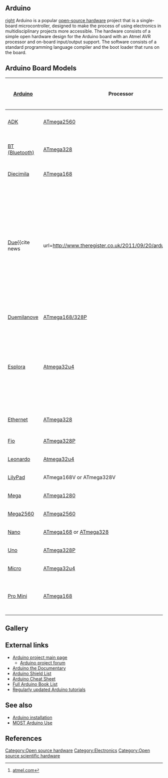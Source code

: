 ==Arduino==

[[image:Arduino.png|right]] Arduino is a popular [[open-source hardware]] project that is a single-board microcontroller, designed to make the process of using electronics in multidisciplinary projects more accessible. The hardware consists of a simple open hardware design for the Arduino board with an Atmel AVR processor and on-board input/output support. The software consists of a standard programming language compiler and the boot loader that runs on the board.<br clear=all>

==Arduino Board Models==

{| class="wikitable sortable"  style="font-size:90%"
|-
! scope="col" | [http://arduino.cc/en/Main/Hardware Arduino]
! scope="col" | Processor
! scope="col" | Frequency
! scope="col" | Voltage
! scope="col" | Flash<br />kB
! scope="col" | EEPROM<br />kB
! scope="col" | SRAM<br />kB
! scope="col" | Digital I/O<br />pins
! scope="col" | ...with<br />[[Pulse-width modulation|PWM]]
! scope="col" | Analog input<br />pins
! scope="col" class="unsortable" | USB Interface<br />type
! scope="col" class="unsortable" | Other<br />I/O
! scope="col" | Dimensions  <!-- use {{ntsh}} to sort by diagonal -->
! scope="col" | Release date
|-
| [http://arduino.cc/en/Main/ArduinoBoardADK ADK ]
| align="left"  | [http://www.atmel.com/devices/atmega2560.aspx ATmega2560]
| align="right" | {{nts|16}}&nbsp;MHz
| align="right" | 5&nbsp;V
| align="right" | 256
| align="right" | 4
| align="right" | 8
| align="right" | 54
| align="right" | 14
| align="right" | 16
| align="right" | [http://www.atmel.com/devices/atmega8u2.aspx 8U2]
| align="right" | MAX3421E<br />USB Host
| align="right" | {{ntsh|4.5}}{{convert|4|x|2.1|in|mm|abbr=on|disp=x|<br>||1}}
| align="right" | {{dts|July 13, 2011}}<ref>[http://arduino.cc/blog/2011/07/13/arduino-ethernet-adk-available-for-purchase/ Arduino Blog- Arduino Ethernet, ADK Available for purchase]</ref>
|-
| [http://arduino.cc/en/Main/ArduinoBoardBluetooth BT (Bluetooth) ]
| align="left"  | [http://www.atmel.com/devices/atmega328.aspx ATmega328]
| align="right" | {{nts|16}}&nbsp;MHz
| align="right" | 5&nbsp;V
| align="right" | 32
| align="right" | 1
| align="right" | 2
| align="right" | 14
| align="right" | 4
| align="right" | 6
| align="right" | None
| align="right" | Bluegiga WT11 Bluetooth
| align="right" | {{ntsh|3.8}}{{convert|3.2|x|2.1|in|mm|abbr=on|disp=x|<br>||1}}
| align="right" | {{dts|October 22, 2007}}<ref>[http://arduino.cc/blog/2007/10/22/arduino-diecimila-reference-design-now-available/ Arduino Blog- Arduino Diecimila and BT reference designs now available.]</ref>
|-
| [http://arduino.cc/en/Main/ArduinoBoardDiecimila Diecimila ]
| align="left"  | [http://www.atmel.com/devices/atmega168.aspx ATmega168]
| align="right" | {{nts|16}}&nbsp;MHz
| align="right" | 5&nbsp;V
| align="right" | 16
| align="right" | 0.5
| align="right" | 1
| align="right" | 14
| align="right" | 6
| align="right" | 6
| align="right" | [[FTDI]]
| align="right" |
| align="right" | {{ntsh|3.4}}{{convert|2.7|x|2.1|in|mm|abbr=on|disp=x|<br>||1}}
| align="right" | {{dts|October 22, 2007}}<ref>[http://arduino.cc/blog/2007/10/22/arduino-diecimila-reference-design-now-available/ Arduino Blog- Arduino Diecimila and BT reference designs now available.]</ref>
|-
| [http://arduino.cc/en/Main/ArduinoBoardDue Due]<ref name="theregister add arm board">{{cite news
 |url=http://www.theregister.co.uk/2011/09/20/arduino_goes_arm/
 |title=Arduino to add ARM board this year
 |work=[[The Register]]
 |date=2011-09-20
 |accessdate=September 20, 2011
 |author=Chirgwin, Richard
 |quote=Arduino [...] showed off the new version in time for the New York Maker’s Faire, with a 96&nbsp;MHz clock speed, 256&nbsp;KB of flash memory, 50 KB of SRAM, five SPI buses, two I2C interfaces, five UARTs and 16 12-bit analog interfaces.
}}</ref>
| align="left"  | [[AT91SAM]]3X8E
| align="right" | {{nts|84}}&nbsp;MHz
| align="right" | 3.3&nbsp;V
| align="right" | 512
| align="right" | 0<ref>[http://www.atmel.com/dyn/products/param_table.asp?category_id=163&family_id=605&subfamily_id=2086&OrderBy=part_no&Direction=ASC atmel.com]</ref>
| align="right" | 96
| align="right" | 54
| align="right" | 12
| align="right" | 12
| align="right" | 16U2<br>+ native host<ref>[http://www.atmel.com/devices/SAM3U4E.aspx atmel.com]</ref>
| align="right" | 2 DAC
| align="right" | {{ntsh|4.5}}{{convert|4|x|2.1|in|mm|abbr=on|disp=x|<br>||1}}
| align="right" | {{dts|October 22, 2012}}<ref>[http://arduino.cc/blog/2012/10/22/arduino-due-is-finally-here/ Arduino Blog- Arduino Due is finally here]</ref>
|-
| [http://arduino.cc/en/Main/ArduinoBoardDuemilanove Duemilanove]
| align="left"  | [http://www.atmel.com/devices/atmega168.aspx ATmega168/328P]
| align="right" | {{nts|16}}&nbsp;MHz
| align="right" | 5&nbsp;V
| align="right" | 16/32
| align="right" | 0.5/1
| align="right" | 1/2
| align="right" | 14
| align="right" | 6
| align="right" | 6
| align="right" | [[FTDI]]
| align="right" |
| align="right" | {{ntsh|3.4}}{{convert|2.7|x|2.1|in|mm|abbr=on|disp=x|<br>||1}}
| align="right" | {{dts|October 19, 2008}}<ref>[http://arduino.cc/blog/2008/10/19/arduino-duemilanove/ Arduino Blog- Arduino Duemilanove]</ref>
|-
| [http://arduino.cc/en/Main/ArduinoBoardEsplora Esplora]
| align="left"  | [http://www.atmel.com/devices/atmega32u4.aspx Atmega32u4]
| align="right" | {{nts|16}}&nbsp;MHz
| align="right" | 5&nbsp;V
| align="right" | 32
| align="right" | 1
| align="right" | 2.5
| align="right" |
| align="right" |
| align="right" |
| align="right" | [http://www.atmel.com/devices/atmega32u4.aspx 32u4]
| align="right" | Analog joystick, four buttons, several sensors, 2 TinkerKit inputs and 2 outputs, LCD connector
| align="right" | {{ntsh|6.9}}{{convert|6.5|x|2.4|in|mm|abbr=on|disp=x|<br>||1}}
| align="right" | {{dts|December 10, 2012}}
|-
| [http://arduino.cc/en/Main/ArduinoBoardEthernet Ethernet ]
| align="left"  | [http://www.atmel.com/devices/atmega328.aspx ATmega328]
| align="right" | {{nts|16}}&nbsp;MHz
| align="right" | 5&nbsp;V
| align="right" | 32
| align="right" | 1
| align="right" | 2
| align="right" | 14
| align="right" | 4
| align="right" | 6
| align="right" | None
| align="right" | Wiznet Ethernet
| align="right" | {{ntsh|3.4}}{{convert|2.7|x|2.1|in|mm|abbr=on|disp=x|<br>||1}}
| align="right" | {{dts|July 13, 2011}}<ref>[http://arduino.cc/blog/2011/07/13/arduino-ethernet-adk-available-for-purchase/ Arduino Blog- Arduino Ethernet, ADK Available for purchase]</ref>
|-
| [http://arduino.cc/en/Main/ArduinoBoardFio Fio]
| align="left"  | [http://www.atmel.com/devices/atmega328p.aspx ATmega328P]
| align="right" | {{nts|8}}&nbsp;MHz
| align="right" | 3.3&nbsp;V
| align="right" | 32
| align="right" | 1
| align="right" | 2
| align="right" | 14
| align="right" | 6
| align="right" | 8
| align="right" | None
| align="right" |
| align="right" | {{ntsh|2.8}}{{convert|2.6|x|1.1|in|mm|abbr=on|disp=x|<br>||1}}
| align="right" | {{dts|March 18, 2010}}<ref>[http://arduino.cc/blog/2010/03/18/arduino-fio-presented-at-uno-punto-zero/ Arduino Blog- Arduino FIO presented at Uno Punto Zero]</ref>
|-
| [http://arduino.cc/en/Main/ArduinoBoardLeonardo Leonardo]
| align="left"  | [http://www.atmel.com/devices/atmega32u4.aspx Atmega32u4]
| align="right" | {{nts|16}}&nbsp;MHz
| align="right" | 5&nbsp;V
| align="right" | 32
| align="right" | 1
| align="right" | 2
| align="right" | 14
| align="right" | 6
| align="right" | 12
| align="right" | [http://www.atmel.com/devices/atmega32u4.aspx 32u4]
| align="right" |
| align="right" | {{ntsh|3.4}}{{convert|2.7|x|2.1|in|mm|abbr=on|disp=x|<br>||1}}
| align="right" | {{dts|July 23, 2012}}<ref>[http://arduino.cc/blog/2012/07/23/massimo-introduces-arduino-leonardo/ Arduino Blog- Massimo Introduces Arduino Leonardo]</ref>
|-
| [http://arduino.cc/en/Main/ArduinoBoardLilyPad LilyPad]
| align="left"  | ATmega168V or ATmega328V
| align="right" | {{nts|8}}&nbsp;MHz
| align="right" | 2.7-5.5&nbsp;V
| align="right" | 16
| align="right" | 0.5
| align="right" | 1
| align="right" | 14
| align="right" | 6
| align="right" | 6
| align="right" | None
| align="right" |
| align="right" | {{ntsh|2}}{{convert|2|in|mm|abbr=on|disp=x|&nbsp;⌀<br>||0}}&nbsp;⌀
| align="right" | {{dts|October 17, 2007}}<ref>[http://arduino.cc/blog/2007/10/17/lilypad-arduino-and-arduino-0010/ Arduino Blog- LilyPad Arduino and Arduino 0010]</ref>
|-
| [http://arduino.cc/en/Main/ArduinoBoardMega Mega]
| align="left"  | [http://www.atmel.com/devices/atmega1280.aspx ATmega1280]
| align="right" | {{nts|16}}&nbsp;MHz
| align="right" | 5&nbsp;V
| align="right" | 128
| align="right" | 4
| align="right" | 8
| align="right" | 54
| align="right" | 14
| align="right" | 16
| align="right" | [[FTDI]]
| align="right" |
| align="right" | {{ntsh|4.5}}{{convert|4|x|2.1|in|mm|abbr=on|disp=x|<br>||1}}
| align="right" | {{dts|March 26, 2009}}<ref>[http://arduino.cc/blog/2009/03/26/arduino-mega-bigger-more-powerful-still-blue/ Arduino Blog- Arduino Mega: bigger, more powerful, still blue.]</ref>
|-
| [http://arduino.cc/en/Main/ArduinoBoardMega2560 Mega2560]
| align="left"  | [http://www.atmel.com/devices/atmega2560.aspx ATmega2560]
| align="right" | {{nts|16}}&nbsp;MHz
| align="right" | 5&nbsp;V
| align="right" | 256
| align="right" | 4
| align="right" | 8
| align="right" | 54
| align="right" | 14
| align="right" | 16
| align="right" | [http://www.atmel.com/devices/atmega8u2.aspx 8U2]/[http://www.atmel.com/devices/atmega16u2.aspx 16U2]
| align="right" |
| align="right" | {{ntsh|4.5}}{{convert|4|x|2.1|in|mm|abbr=on|disp=x|<br>||1}}
| align="right" | {{dts|September 24, 2010}}<ref>[http://arduino.cc/blog/2010/09/24/dinner-is-ready/ Arduino Blog- Dinner is Ready]</ref>
|-
| [http://arduino.cc/en/Main/ArduinoBoardNano Nano]
| align="left"  | [http://www.atmel.com/devices/atmega168.aspx ATmega168] or [http://www.atmel.com/devices/atmega328.aspx ATmega328]
| align="right" | {{nts|16}}&nbsp;MHz
| align="right" | 5&nbsp;V
| align="right" | 16/32
| align="right" | 0.5/1
| align="right" | 1/2
| align="right" | 14
| align="right" | 6
| align="right" | 8
| align="right" | [[FTDI]]
| align="right" |
| align="right" | {{ntsh|1.9}}{{convert|1.70|x|0.73|in|mm|abbr=on|disp=x|<br>||2}}
| align="right" | {{dts|May 15, 2008}}<ref>[http://arduino.cc/blog/2008/05/15/arduino-nano-all-in-one-design-for-breadboard-use/ Arduino Blog- Arduino Nano: all-in-one design for breadboard use]</ref>
|-
| [http://arduino.cc/en/Main/ArduinoBoardUno Uno]
| align="left"  | [http://www.atmel.com/devices/atmega328p.aspx ATmega328P]
| align="right" | {{nts|16}}&nbsp;MHz
| align="right" | 5&nbsp;V
| align="right" | 32
| align="right" | 1
| align="right" | 2
| align="right" | 14
| align="right" | 6
| align="right" | 6
| align="right" | [http://www.atmel.com/devices/atmega8u2.aspx 8U2]/[http://www.atmel.com/devices/atmega16u2.aspx 16U2]
| align="right" |
| align="right" | {{ntsh|3.4}}{{convert|2.7|x|2.1|in|mm|abbr=on|disp=x|<br>||1}}
| align="right" | {{dts|September 24, 2010}}<ref>[http://arduino.cc/blog/2010/09/24/dinner-is-ready/ Arduino Blog- Dinner is Ready]</ref>
|-
| [http://arduino.cc/en/Main/ArduinoBoardMicro Micro]
| align="left"  | [http://www.atmel.com/devices/atmega32u4.aspx ATmega32u4]
| align="right" | {{nts|16}}&nbsp;MHz
| align="right" | 5&nbsp;V
| align="right" | 32
| align="right" | 1
| align="right" | 2.5
| align="right" | 20
| align="right" | 7
| align="right" | 12
| align="right" |
| align="right" |
| align="right" | {{ntsh|2}}{{convert|0.7|x|1.9|in|mm|abbr=on|disp=x|<br>||1}}
| align="right" | {{dts|November 8, 2012}}<ref>[http://arduino.cc/blog/2012/11/08/new-arduino-micro-available/ Arduino Blog- New Arduino Micro available]</ref>
|-
| [http://arduino.cc/en/Main/ArduinoBoardProMini Pro Mini]
| align="left"  | [http://www.atmel.com/devices/atmega168.aspx ATmega168]
| align="right" | {{nts|8}}&nbsp;MHz (3.3&nbsp;V&nbsp;model) or 16&nbsp;MHz (5&nbsp;V&nbsp;model)
| align="right" | 5&nbsp;V or 3.3&nbsp;V
| align="right" | 16
| align="right" | 0.5
| align="right" | 1
| align="right" | 14
| align="right" | 6
| align="right" | 6
| align="right" |
| align="right" |
| align="right" | {{ntsh|1.5}}{{convert|0.7|x|1.3|in|mm|abbr=on|disp=x|<br>||1}}
| align="right" | {{dts|August 23, 2008}}<ref>[http://arduino.cc/blog/2008/08/23/arduino-pro-and-pro-mini/ Arduino Blog- Arduino Pro and Pro Mini]</ref>
|}

==Gallery==

{{Gallery
|width=180
|height=135
|title= A selection of Arduino boards and shields
|lines=4
|Image:H_01.jpg|[http://arduino.cc/ Arduino]
|Image:ArduinoUno_R3_Front_450px.jpg|[http://arduino.cc/en/Main/ArduinoBoardUno Arduino Uno]
|Image:ArduinoLeonardoFront_2_450px.jpg|[http://arduino.cc/en/Main/ArduinoBoardLeonardo Arduino Leonardo]
|Image:ArduinoDue_Front_450px.jpg|[http://arduino.cc/en/Main/ArduinoBoardDue Arduino Due]
|Image:ArduinoYunFront_2_450px.jpg|[http://arduino.cc/en/Main/ArduinoBoardYun Arduino Yún]
|Image:ArduinoTre_LandingPage.jpg.png|[http://arduino.cc/en/Main/ArduinoBoardTre Arduino Tre]
|Image:ArduinoMicroFront_450px.jpg|[http://arduino.cc/en/Main/ArduinoBoardMicro Arduino Micro]
|Image:Robot_Top_450px.jpg|[http://arduino.cc/en/Main/Robot Arduino Robot]
|Image:8134573901_63952a4f17.jpg|[http://arduino.cc/en/Main/ArduinoBoardEsplora Arduino Esplora]
|Image:ArduinoADK_R3_Front_450px.jpg|[http://arduino.cc/en/Main/ArduinoBoardMegaADK Arduino MEGA ADK]
|Image:ArduinoEthernetFront450px.jpg|[http://arduino.cc/en/Main/ArduinoBoardEthernet Arduino Ethernet]
|Image:ArduinoMega2560_R3_Front_450px.jpg|[http://arduino.cc/en/Main/ArduinoBoardMega2560 Arduino Mega 2560]
|Image:Mini05_front_450px.jpg|[http://arduino.cc/en/Main/ArduinoBoardMini Arduino Mini]
|Image:ArduinoLilyPadUSBFront_320px.jpg|[http://arduino.cc/en/Main/ArduinoBoardLilyPadUSB LilyPad Arduino USB]
|Image:LilyPadSimple300Front.jpg|[http://arduino.cc/en/Main/ArduinoBoardLilyPadSimple LilyPad Arduino Simple]
|Image:LilyPadSimpleSnap300Front.jpg|[http://arduino.cc/en/Main/ArduinoLilyPadSimpleSnap LilyPad Arduino SimpleSnap]
|Image:LilyPad_5.jpg|[http://arduino.cc/en/Main/ArduinoBoardLilyPad LilyPad Arduino]
|Image:ArduinoNanoFront_3_sm.jpg|[http://arduino.cc/en/Main/ArduinoBoardNano Arduino Nano]
|Image:ArduinoProMini_Front_3v3.jpg|[http://arduino.cc/en/Main/ArduinoBoardProMini Arduino Pro Mini]
|Image:ArduinoPro.jpg|[http://arduino.cc/en/Main/ArduinoBoardPro Arduino Pro]
|Image:ArduinoFio.jpg|[http://arduino.cc/en/Main/ArduinoBoardFio Arduino Fio]
|Image:ArduinoGSMShield_Front_450px.jpg|[http://arduino.cc/en/Main/ArduinoGSMShield Arduino GSM Shield]
|Image:ArduinoEthernetShield_R3_Front_450px.jpg|[http://arduino.cc/en/Main/ArduinoEthernetShield Arduino Ethernet Shield]
|Image:ArduinoWiFiShield_Front_450px.jpg|[http://arduino.cc/en/Main/ArduinoWiFiShield Arduino WiFi Shield]
|Image:Arduino_WirelessSDShield_Front3_450px.jpg|[http://arduino.cc/en/Main/ArduinoWirelessShield Wireless SD Shield]
|Image:MotorShield_R3_Front_450px.jpg|[http://arduino.cc/en/Main/ArduinoMotorShieldR3 Arduino Motor Shield]
|Image:Arduino_WirelessProtoShield_Front_450px.jpg|[http://arduino.cc/en/Main/ArduinoWirelessProtoShield Wireless Proto Shield]
|Image:Arduino_WirelessProtoShield_Front_450px.jpg|[http://arduino.cc/en/Main/ArduinoProtoShield Arduino Proto Shield]
|Image:8093226454_136f049919_z.jpg|[http://arduino.cc/en/Main/ArduinoStarterKit The Arduino Starter Kit]
|Image:GLCDFront_450.jpg|[http://arduino.cc/en/Main/GTFT Arduino TFT LCD Screen]
|Image:USBSerial_Front450px.jpg|[http://arduino.cc/en/Main/USBSerial USB Serial Light Adapter]
|Image:Mini_usb.jpg|[http://arduino.cc/en/Main/MiniUSB Mini USB Adapter]
|Image:Img_3922.jpg|[http://www.brc-electronics.nl/projects/119-projects/143-simplecortex The Simplecortex]
|Image:IMG110.jpg|[http://www.brc-electronics.nl/projects/119-projects/144-cmsisdap CMSIS-DAP Debugger]
}}




==External links==

*[http://arduino.cc/ Arduino project main page]
**[http://arduino.cc/forum/ Arduino project forum]
*[http://arduinothedocumentary.org/ Arduino the Documentary]
*[http://shieldlist.org/ Arduino Shield List]
*[http://robodino.org/resources/arduino Arduino Cheat Sheet]
*[http://arduinobooks.com Full Arduino Book List]
*[http://tronixstuff.wordpress.com/tutorials Regularly updated Arduino tutorials]

==See also==

* [[Arduino installation]]
* [[MOST Arduino Use]]

[[Category:Open source hardware]]
[[Category:Electronics]]

==References==
<references/>

[[Category:Open source scientific hardware]]